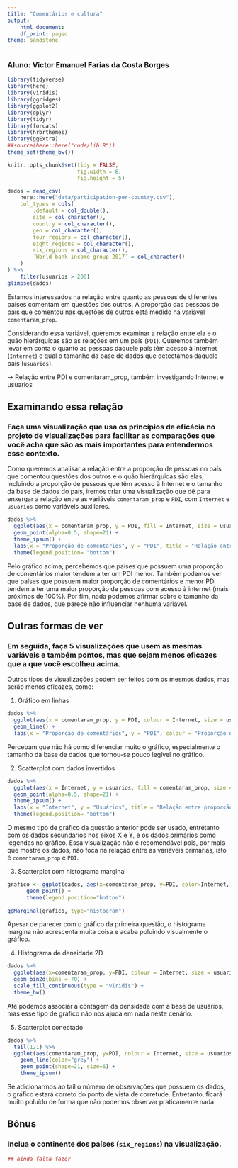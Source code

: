 ```yaml
---
title: "Comentários e cultura"
output:
    html_document:
    df_print: paged
theme: sandstone
---
```


### Aluno: Victor Emanuel Farias da Costa Borges

```r
library(tidyverse)
library(here)
library(viridis)
library(ggridges)
library(ggplot2)
library(dplyr)
library(tidyr)
library(forcats)
library(hrbrthemes)
library(ggExtra)
##source(here::here("code/lib.R"))
theme_set(theme_bw())

knitr::opts_chunk$set(tidy = FALSE,
                      fig.width = 6,
                      fig.height = 5)
```

```r
dados = read_csv(
    here::here("data/participation-per-country.csv"),
    col_types = cols(
        .default = col_double(),
        site = col_character(),
        country = col_character(),
        geo = col_character(),
        four_regions = col_character(),
        eight_regions = col_character(),
        six_regions = col_character(),
        `World bank income group 2017` = col_character()
    )
) %>% 
    filter(usuarios > 200)
glimpse(dados)
```

Estamos interessados na relação entre quanto as pessoas de diferentes países comentam em questões dos outros. A proporção das pessoas do país que comentou nas questões de outros está medido na variável `comentaram_prop`. 

Considerando essa variável, queremos examinar a relação entre ela e o quão hierárquicas são as relações em um país (`PDI`). Queremos também levar em conta o quanto as pessoas daquele país têm acesso à Internet (`Internet`) e qual o tamanho da base de dados que detectamos daquele país (`usuarios`). 

-> Relação entre PDI e comentaram_prop, também investigando Internet e usuarios

## Examinando essa relação

### Faça uma visualização que usa os princípios de eficácia no projeto de visualizações para facilitar as comparações que você acha que são as mais importantes para entendermos esse contexto. 

Como queremos analisar a relação entre a proporção de pessoas no país que comentou questões dos outros e o quão hierárquicas são elas, incluindo a proporção de pessoas que têm acesso à Internet e o tamanho da base de dados do país, iremos criar uma visualização que dê para enxergar a relação entre as variáveis `comentaram_prop` e `PDI`, com `Internet` e `usuarios` como variáveis auxiliares.

```r
dados %>% 
  ggplot(aes(x = comentaram_prop, y = PDI, fill = Internet, size = usuarios)) +
  geom_point(alpha=0.5, shape=21) +
  theme_ipsum() +
  labs(x = "Proporção de comentários", y = "PDI", title = "Relação entre proporção de comentários e PDI") +
  theme(legend.position= "bottom")
```

Pelo gráfico acima, percebemos que países que possuem uma proporção de comentários maior tendem a ter um PDI menor. Também podemos ver que países que possuem maior proporção de comentários e menor PDI tendem a ter uma maior proporção de pessoas com acesso à internet (mais próximos de 100%). Por fim, nada podemos afirmar sobre o tamanho da base de dados, que parece não influenciar nenhuma variável.

## Outras formas de ver

### Em seguida, faça 5 visualizações que usem as mesmas variáveis e também pontos, mas que sejam **menos eficazes** que a que você escolheu acima. 

Outros tipos de visualizações podem ser feitos com os mesmos dados, mas serão menos eficazes, como:

1. Gráfico em linhas

```r
dados %>% 
  ggplot(aes(x = comentaram_prop, y = PDI, colour = Internet, size = usuarios)) +
  geom_line() +
  labs(x = "Proporção de comentários", y = "PDI", colour = "Proporção de pessoas com acesso à Internet", size = "Tamanho da base de dados", title = "Relação entre proporção de comentários e PDI")
```

Percebam que não há como diferenciar muito o gráfico, especialmente o tamanho da base de dados que tornou-se pouco legível no gráfico.

2. Scatterplot com dados invertidos

```r
dados %>% 
  ggplot(aes(x = Internet, y = usuarios, fill = comentaram_prop, size = PDI)) +
  geom_point(alpha=0.5, shape=21) +
  theme_ipsum() +
  labs(x = "Internet", y = "Usuários", title = "Relação entre proporção de comentários e PDI") +
  theme(legend.position= "bottom")
```

O mesmo tipo de gráfico da questão anterior pode ser usado, entretanto com os dados secundários nos eixos X e Y, e os dados primários como legendas no gráfico. Essa visualização não é recomendável pois, por mais que mostre os dados, não foca na relação entre as variáveis primárias, isto é `comentaram_prop` e `PDI`.

3. Scatterplot com histograma marginal

```r
grafico <- ggplot(dados, aes(x=comentaram_prop, y=PDI, color=Internet, size=usuarios)) +
      geom_point() +
      theme(legend.position="bottom")
 
ggMarginal(grafico, type="histogram")
```

Apesar de parecer com o gráfico da primeira questão, o histograma margina não acrescenta muita coisa e acaba poluindo visualmente o gráfico.

4. Histograma de densidade 2D

```r
dados %>%
  ggplot(aes(x=comentaram_prop, y=PDI, colour = Internet, size = usuarios)) +
  geom_bin2d(bins = 70) +
  scale_fill_continuous(type = "viridis") +
  theme_bw()
```

Até podemos associar a contagem da densidade com a base de usuários, mas esse tipo de gráfico não nos ajuda em nada neste cenário.

5. Scatterplot conectado

```r
dados %>%
  tail(121) %>%
  ggplot(aes(comentaram_prop, y=PDI, colour = Internet, size = usuarios)) +
    geom_line(color="grey") +
    geom_point(shape=21, size=6) +
    theme_ipsum()
```

Se adicionarmos ao tail o número de observações que possuem os dados, o gráfico estará correto do ponto de vista de corretude. Entretanto, ficará muito poluído de forma que não podemos observar praticamente nada.

## Bônus

### Inclua o continente dos países (`six_regions`) na visualização.

```r
## ainda falta fazer
```


